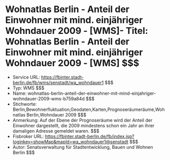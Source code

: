 # Wohnatlas Berlin - Anteil der Einwohner mit mind. einjähriger Wohndauer 2009 - [WMS]- Titel: Wohnatlas Berlin - Anteil der Einwohner mit mind. einjähriger Wohndauer 2009 - [WMS] $$$
- Service URL: https://fbinter.stadt-berlin.de/fb/wms/senstadt/wa_wohndauer1 $$$
- Typ: WMS $$$
- Name: wohnatlas-berlin-anteil-der-einwohner-mit-mind-einjahriger-wohndauer-2009-wms-b759a84d $$$
- Stichworte: Berlin,Bewohnerfluktuation,Geodaten,Karten,Prognoseräumeräume,Wohnatlas Berlin,Wohndauer 2009 $$$
- Anmerkung: Auf der Ebene der Prognoseräume wird der Anteil der Einwohner dargestellt, die 2009 mindestens schon ein Jahr an ihrer damaligen Adresse gemeldet waren. $$$
- Fisbroker URL: https://fbinter.stadt-berlin.de/fb/index.jsp?loginkey=showMap&mapId=wa_wohndauer1@senstadt $$$
- Autor: Senatsverwaltung für Stadtentwicklung, Bauen und Wohnen Berlin $$$
